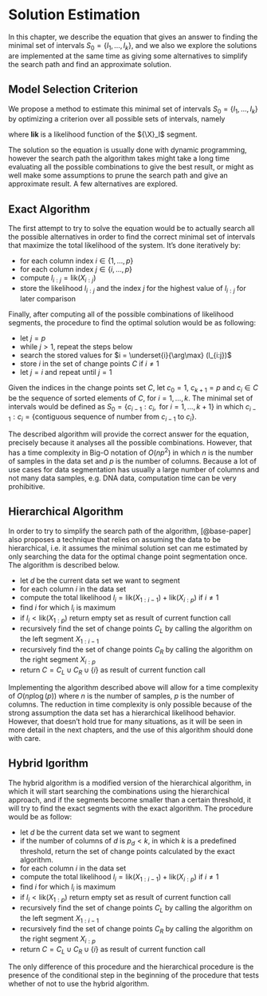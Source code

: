 # Solution Estimation

In this chapter, we describe the equation that gives an answer to finding the minimal
set of intervals $S_0=\{I_1,\dotsc, I_k\}$, and we also we explore the solutions
are implemented at the same time as giving some alternatives to simplify the search
path and find an approximate solution.

## Model Selection Criterion

We propose a method to estimate this minimal set of intervals $S_0=\{I_1,\dotsc, I_k\}$
by optimizing a criterion over all possible sets of intervals, namely

\begin{equation}\label{opprob}
\hat S \;=\; \underset{S}{\arg\max}\; \Bigl\{ \sum_{I\in S} ( \text{pen}({\X}_I)) \Bigr\}\,,
\end{equation}
where **lik** is a likelihood function of the ${\X}_I$ segment.

The solution so the equation is usually done with dynamic programming, however the
search path the algorithm takes might take a long time evaluating all the possible
combinations to give the best result, or might as well make some assumptions to
prune the search path and give an approximate result. A few alternatives are
explored.

## Exact Algorithm

The first attempt to try to solve the equation would be to actually search all the possible alternatives
in order to find the correct minimal set of intervals that maximize the total likelihood of the system.
It's done iteratively by:

- for each column index $i \in \{1, \dots, p\}$
- for each column index $j \in \{i, \dots, p\}$
- compute $l_{i:j}=\text{lik}(X_{i:j})$
- store the likelihood $l_{i:j}$ and the index $j$ for the highest value of $l_{i:j}$ for later comparison

Finally, after computing all of the possible combinations of likelihood segments,
the procedure to find the optimal solution would be as following:

- let $j = p$
- while $j > 1$, repeat the steps below
- search the stored values for $i = \underset{i}{\arg\max} (l_{i:j})$
- store $i$ in the set of change points $C$ if $i \ne 1$
- let $j = i$ and repeat until $j = 1$

Given the indices in the change points set $C$, let $c_0 = 1$, $c_{k+1}=p$ and $c_i\in C$
be the sequence of sorted elements of $C$, for $i = 1, \dots, k$. The minimal set of
intervals would be defined as $S_0 = \{ c_{i-1}:c_i, \text{ for } i=1,\dots,k+1 \}$
in which $c_{i-1}:c_i=\{\text{contiguous sequence of number from } c_{i-1} \text{ to } c_i\}$.

The described algorithm will provide the correct answer for the equation, precisely because it
analyses all the possible combinations. However, that has a time complexity in Big-O notation of
$O(np^2)$ in which $n$ is the number of samples in the data set and $p$ is the number of columns.
Because a lot of use cases for data segmentation has usually a large number of columns and not
many data samples, e.g. DNA data, computation time can be very prohibitive.

## Hierarchical Algorithm

In order to try to simplify the search path of the algorithm, [@base-paper] also proposes a technique
that relies on assuming the data to be hierarchical, i.e. it assumes the minimal solution set can
me estimated by only searching the data for the optimal change point segmentation once. The algorithm
is described below.

- let $d$ be the current data set we want to segment
- for each column $i$ in the data set
- compute the total likelihood $l_i = \text{lik}(X_{1:i-1})+\text{lik}(X_{i:p})$ if $i \ne 1$
- find $i$ for which $l_i$ is maximum
- if $l_i < \text{lik}(X_{1:p})$ return empty set as result of current function call
- recursively find the set of change points $C_L$ by calling the algorithm on the left segment $X_{1:i-1}$
- recursively find the set of change points $C_R$ by calling the algorithm on the right segment $X_{i:p}$
- return $C=C_L \cup C_R \cup \{i\}$ as result of current function call

Implementing the algorithm described above will allow for a time complexity of $O(np\log(p))$ where $n$ is
the number of samples, $p$ is the number of columns. The reduction in time complexity is only possible
because of the strong assumption the data set has a hierarchical likelihood behavior. However, that
doesn't hold true for many situations, as it will be seen in more detail in the next chapters,
and the use of this algorithm should done with care.

## Hybrid lgorithm

The hybrid algorithm is a modified version of the hierarchical algorithm, in which it will start searching the
combinations using the hierarchical approach, and if the segments become smaller than a certain threshold,
it will try to find the exact segments with the exact algorithm. The procedure would be as follow:

- let $d$ be the current data set we want to segment
- if the number of columns of $d$ is $p_d < k$, in which $k$ is a predefined threshold, return the set of
  change points calculated by the exact algorithm.
- for each column $i$ in the data set
- compute the total likelihood $l_i = \text{lik}(X_{1:i-1})+\text{lik}(X_{i:p})$ if $i \ne 1$
- find $i$ for which $l_i$ is maximum
- if $l_i < \text{lik}(X_{1:p})$ return empty set as result of current function call
- recursively find the set of change points $C_L$ by calling the algorithm on the left segment $X_{1:i-1}$
- recursively find the set of change points $C_R$ by calling the algorithm on the right segment $X_{i:p}$
- return $C=C_L \cup C_R \cup \{i\}$ as result of current function call

The only difference of this procedure and the hierarchical procedure is the presence of the conditional
step in the beginning of the procedure that tests whether of not to use the hybrid algorithm.
